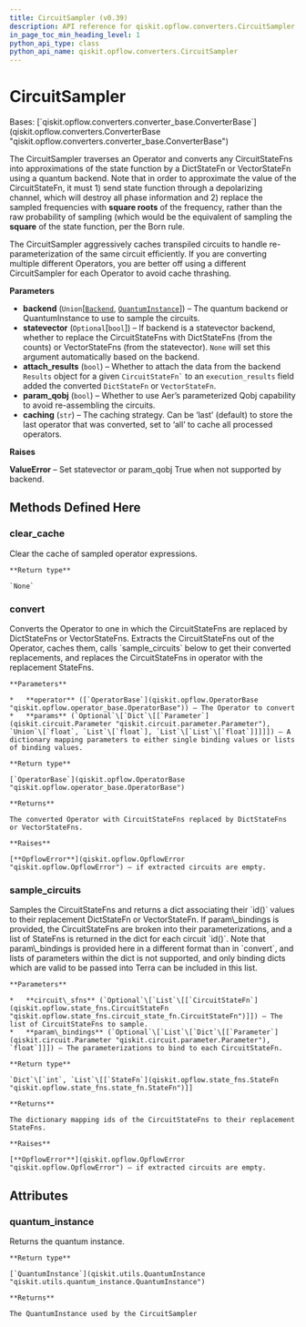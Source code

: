 ```yaml
---
title: CircuitSampler (v0.39)
description: API reference for qiskit.opflow.converters.CircuitSampler in qiskit v0.39
in_page_toc_min_heading_level: 1
python_api_type: class
python_api_name: qiskit.opflow.converters.CircuitSampler
---
```


# CircuitSampler

<Class id="qiskit.opflow.converters.CircuitSampler" isDedicatedPage={true} github="https://github.com/qiskit/qiskit/tree/stable/0.22/qiskit/opflow/converters/circuit_sampler.py" signature="CircuitSampler(backend, statevector=None, param_qobj=False, attach_results=False, caching='last')" modifiers="class">
  Bases: [`qiskit.opflow.converters.converter_base.ConverterBase`](qiskit.opflow.converters.ConverterBase "qiskit.opflow.converters.converter_base.ConverterBase")

  The CircuitSampler traverses an Operator and converts any CircuitStateFns into approximations of the state function by a DictStateFn or VectorStateFn using a quantum backend. Note that in order to approximate the value of the CircuitStateFn, it must 1) send state function through a depolarizing channel, which will destroy all phase information and 2) replace the sampled frequencies with **square roots** of the frequency, rather than the raw probability of sampling (which would be the equivalent of sampling the **square** of the state function, per the Born rule.

  The CircuitSampler aggressively caches transpiled circuits to handle re-parameterization of the same circuit efficiently. If you are converting multiple different Operators, you are better off using a different CircuitSampler for each Operator to avoid cache thrashing.

  **Parameters**

  *   **backend** (`Union`\[[`Backend`](qiskit.providers.Backend "qiskit.providers.backend.Backend"), [`QuantumInstance`](qiskit.utils.QuantumInstance "qiskit.utils.quantum_instance.QuantumInstance")]) – The quantum backend or QuantumInstance to use to sample the circuits.
  *   **statevector** (`Optional`\[`bool`]) – If backend is a statevector backend, whether to replace the CircuitStateFns with DictStateFns (from the counts) or VectorStateFns (from the statevector). `None` will set this argument automatically based on the backend.
  *   **attach\_results** (`bool`) – Whether to attach the data from the backend `Results` object for a given `` CircuitStateFn` `` to an `execution_results` field added the converted `DictStateFn` or `VectorStateFn`.
  *   **param\_qobj** (`bool`) – Whether to use Aer’s parameterized Qobj capability to avoid re-assembling the circuits.
  *   **caching** (`str`) – The caching strategy. Can be ‘last’ (default) to store the last operator that was converted, set to ‘all’ to cache all processed operators.

  **Raises**

  **ValueError** – Set statevector or param\_qobj True when not supported by backend.

  ## Methods Defined Here

  <span id="qiskit-opflow-converters-circuitsampler-clear-cache" />

  ### clear\_cache

  <Function id="qiskit.opflow.converters.CircuitSampler.clear_cache" signature="CircuitSampler.clear_cache()">
    Clear the cache of sampled operator expressions.

    **Return type**

    `None`
  </Function>

  <span id="qiskit-opflow-converters-circuitsampler-convert" />

  ### convert

  <Function id="qiskit.opflow.converters.CircuitSampler.convert" signature="CircuitSampler.convert(operator, params=None)">
    Converts the Operator to one in which the CircuitStateFns are replaced by DictStateFns or VectorStateFns. Extracts the CircuitStateFns out of the Operator, caches them, calls `sample_circuits` below to get their converted replacements, and replaces the CircuitStateFns in operator with the replacement StateFns.

    **Parameters**

    *   **operator** ([`OperatorBase`](qiskit.opflow.OperatorBase "qiskit.opflow.operator_base.OperatorBase")) – The Operator to convert
    *   **params** (`Optional`\[`Dict`\[[`Parameter`](qiskit.circuit.Parameter "qiskit.circuit.parameter.Parameter"), `Union`\[`float`, `List`\[`float`], `List`\[`List`\[`float`]]]]]) – A dictionary mapping parameters to either single binding values or lists of binding values.

    **Return type**

    [`OperatorBase`](qiskit.opflow.OperatorBase "qiskit.opflow.operator_base.OperatorBase")

    **Returns**

    The converted Operator with CircuitStateFns replaced by DictStateFns or VectorStateFns.

    **Raises**

    [**OpflowError**](qiskit.opflow.OpflowError "qiskit.opflow.OpflowError") – if extracted circuits are empty.
  </Function>

  <span id="qiskit-opflow-converters-circuitsampler-sample-circuits" />

  ### sample\_circuits

  <Function id="qiskit.opflow.converters.CircuitSampler.sample_circuits" signature="CircuitSampler.sample_circuits(circuit_sfns=None, param_bindings=None)">
    Samples the CircuitStateFns and returns a dict associating their `id()` values to their replacement DictStateFn or VectorStateFn. If param\_bindings is provided, the CircuitStateFns are broken into their parameterizations, and a list of StateFns is returned in the dict for each circuit `id()`. Note that param\_bindings is provided here in a different format than in `convert`, and lists of parameters within the dict is not supported, and only binding dicts which are valid to be passed into Terra can be included in this list.

    **Parameters**

    *   **circuit\_sfns** (`Optional`\[`List`\[[`CircuitStateFn`](qiskit.opflow.state_fns.CircuitStateFn "qiskit.opflow.state_fns.circuit_state_fn.CircuitStateFn")]]) – The list of CircuitStateFns to sample.
    *   **param\_bindings** (`Optional`\[`List`\[`Dict`\[[`Parameter`](qiskit.circuit.Parameter "qiskit.circuit.parameter.Parameter"), `float`]]]) – The parameterizations to bind to each CircuitStateFn.

    **Return type**

    `Dict`\[`int`, `List`\[[`StateFn`](qiskit.opflow.state_fns.StateFn "qiskit.opflow.state_fns.state_fn.StateFn")]]

    **Returns**

    The dictionary mapping ids of the CircuitStateFns to their replacement StateFns.

    **Raises**

    [**OpflowError**](qiskit.opflow.OpflowError "qiskit.opflow.OpflowError") – if extracted circuits are empty.
  </Function>

  ## Attributes

  ### quantum\_instance

  <Attribute id="qiskit.opflow.converters.CircuitSampler.quantum_instance">
    Returns the quantum instance.

    **Return type**

    [`QuantumInstance`](qiskit.utils.QuantumInstance "qiskit.utils.quantum_instance.QuantumInstance")

    **Returns**

    The QuantumInstance used by the CircuitSampler
  </Attribute>
</Class>

